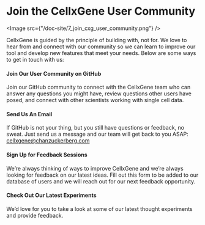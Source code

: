 # Join the CellxGene User Community

<Image src={"/doc-site/7_join_cxg_user_community.png"} />

CellxGene is guided by the principle of building with, not for. We love to hear from and connect with our community so we can learn to improve our tool and develop new features that meet your needs. Below are some ways to get in touch with us:

#### Join Our User Community on GitHub
Join our GitHub community to connect with the CellxGene team who can answer any questions you might have, review questions other users have posed, and connect with other scientists working with single cell data.

#### Send Us An Email
If GitHub is not your thing, but you still have questions or feedback, no sweat. Just send us a message and our team will get back to you ASAP: cellxgene@chanzuckerberg.com

#### Sign Up for Feedback Sessions
We’re always thinking of ways to improve CellxGene and we’re always looking for feedback on our latest ideas. Fill out this form to be added to our database of users and we will reach out for our next feedback opportunity.

#### Check Out Our Latest Experiments
We’d love for you to take a look at some of our latest thought experiments and provide feedback.
